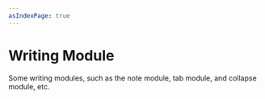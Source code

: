 ```yaml
---
asIndexPage: true
---
```


# Writing Module

Some writing modules, such as the note module, tab module, and collapse module, etc.
